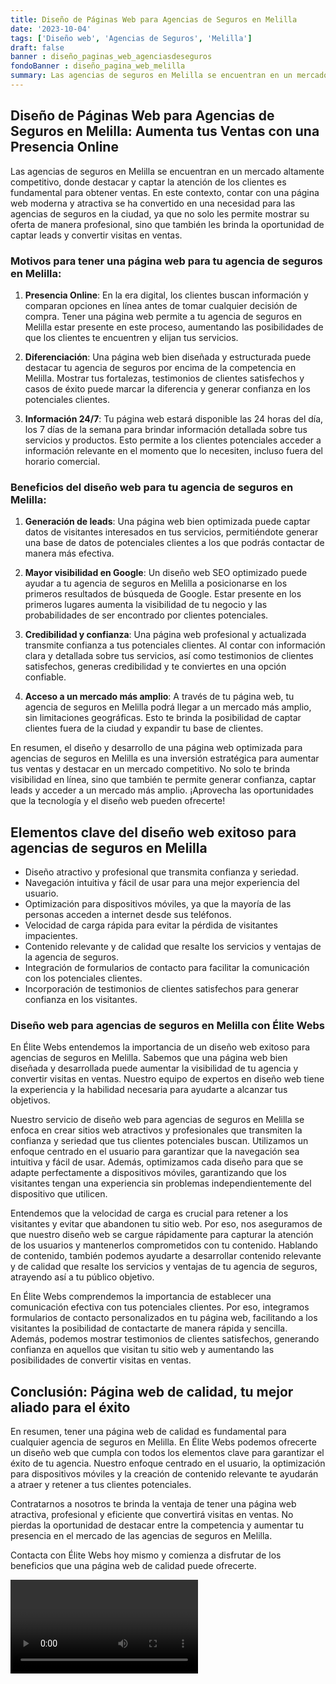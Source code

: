 ```yaml
---
title: Diseño de Páginas Web para Agencias de Seguros en Melilla
date: '2023-10-04'
tags: ['Diseño web', 'Agencias de Seguros', 'Melilla']
draft: false
banner : diseño_paginas_web_agenciasdeseguros
fondoBanner : diseño_pagina_web_melilla
summary: Las agencias de seguros en Melilla se encuentran en un mercado altamente competitivo, donde destacar y captar la atención de los clientes es fundamental para obtener ventas. En este contexto, contar con una página web moderna y atractiva se ha convertido en una necesidad para las agencias de seguros en la ciudad, ya que no solo les permite mostrar su oferta de manera profesional, sino que también les brinda la oportunidad de captar leads y convertir visitas en ventas.
---
```


## Diseño de Páginas Web para Agencias de Seguros en Melilla: Aumenta tus Ventas con una Presencia Online

Las agencias de seguros en Melilla se encuentran en un mercado altamente competitivo, donde destacar y captar la atención de los clientes es fundamental para obtener ventas. En este contexto, contar con una página web moderna y atractiva se ha convertido en una necesidad para las agencias de seguros en la ciudad, ya que no solo les permite mostrar su oferta de manera profesional, sino que también les brinda la oportunidad de captar leads y convertir visitas en ventas.

### Motivos para tener una página web para tu agencia de seguros en Melilla:

1. **Presencia Online**: En la era digital, los clientes buscan información y comparan opciones en línea antes de tomar cualquier decisión de compra. Tener una página web permite a tu agencia de seguros en Melilla estar presente en este proceso, aumentando las posibilidades de que los clientes te encuentren y elijan tus servicios.

2. **Diferenciación**: Una página web bien diseñada y estructurada puede destacar tu agencia de seguros por encima de la competencia en Melilla. Mostrar tus fortalezas, testimonios de clientes satisfechos y casos de éxito puede marcar la diferencia y generar confianza en los potenciales clientes.

3. **Información 24/7**: Tu página web estará disponible las 24 horas del día, los 7 días de la semana para brindar información detallada sobre tus servicios y productos. Esto permite a los clientes potenciales acceder a información relevante en el momento que lo necesiten, incluso fuera del horario comercial.

### Beneficios del diseño web para tu agencia de seguros en Melilla:

1. **Generación de leads**: Una página web bien optimizada puede captar datos de visitantes interesados en tus servicios, permitiéndote generar una base de datos de potenciales clientes a los que podrás contactar de manera más efectiva.

2. **Mayor visibilidad en Google**: Un diseño web SEO optimizado puede ayudar a tu agencia de seguros en Melilla a posicionarse en los primeros resultados de búsqueda de Google. Estar presente en los primeros lugares aumenta la visibilidad de tu negocio y las probabilidades de ser encontrado por clientes potenciales.

3. **Credibilidad y confianza**: Una página web profesional y actualizada transmite confianza a tus potenciales clientes. Al contar con información clara y detallada sobre tus servicios, así como testimonios de clientes satisfechos, generas credibilidad y te conviertes en una opción confiable.

4. **Acceso a un mercado más amplio**: A través de tu página web, tu agencia de seguros en Melilla podrá llegar a un mercado más amplio, sin limitaciones geográficas. Esto te brinda la posibilidad de captar clientes fuera de la ciudad y expandir tu base de clientes.

En resumen, el diseño y desarrollo de una página web optimizada para agencias de seguros en Melilla es una inversión estratégica para aumentar tus ventas y destacar en un mercado competitivo. No solo te brinda visibilidad en línea, sino que también te permite generar confianza, captar leads y acceder a un mercado más amplio. ¡Aprovecha las oportunidades que la tecnología y el diseño web pueden ofrecerte!

<GifSeo />

<Cta />

## Elementos clave del diseño web exitoso para agencias de seguros en Melilla

- Diseño atractivo y profesional que transmita confianza y seriedad.
- Navegación intuitiva y fácil de usar para una mejor experiencia del usuario.
- Optimización para dispositivos móviles, ya que la mayoría de las personas acceden a internet desde sus teléfonos.
- Velocidad de carga rápida para evitar la pérdida de visitantes impacientes.
- Contenido relevante y de calidad que resalte los servicios y ventajas de la agencia de seguros.
- Integración de formularios de contacto para facilitar la comunicación con los potenciales clientes.
- Incorporación de testimonios de clientes satisfechos para generar confianza en los visitantes.

### Diseño web para agencias de seguros en Melilla con Élite Webs

En Élite Webs entendemos la importancia de un diseño web exitoso para agencias de seguros en Melilla. Sabemos que una página web bien diseñada y desarrollada puede aumentar la visibilidad de tu agencia y convertir visitas en ventas. Nuestro equipo de expertos en diseño web tiene la experiencia y la habilidad necesaria para ayudarte a alcanzar tus objetivos.

Nuestro servicio de diseño web para agencias de seguros en Melilla se enfoca en crear sitios web atractivos y profesionales que transmiten la confianza y seriedad que tus clientes potenciales buscan. Utilizamos un enfoque centrado en el usuario para garantizar que la navegación sea intuitiva y fácil de usar. Además, optimizamos cada diseño para que se adapte perfectamente a dispositivos móviles, garantizando que los visitantes tengan una experiencia sin problemas independientemente del dispositivo que utilicen.

Entendemos que la velocidad de carga es crucial para retener a los visitantes y evitar que abandonen tu sitio web. Por eso, nos aseguramos de que nuestro diseño web se cargue rápidamente para capturar la atención de los usuarios y mantenerlos comprometidos con tu contenido. Hablando de contenido, también podemos ayudarte a desarrollar contenido relevante y de calidad que resalte los servicios y ventajas de tu agencia de seguros, atrayendo así a tu público objetivo.

En Élite Webs comprendemos la importancia de establecer una comunicación efectiva con tus potenciales clientes. Por eso, integramos formularios de contacto personalizados en tu página web, facilitando a los visitantes la posibilidad de contactarte de manera rápida y sencilla. Además, podemos mostrar testimonios de clientes satisfechos, generando confianza en aquellos que visitan tu sitio web y aumentando las posibilidades de convertir visitas en ventas.

## Conclusión: Página web de calidad, tu mejor aliado para el éxito

En resumen, tener una página web de calidad es fundamental para cualquier agencia de seguros en Melilla. En Élite Webs podemos ofrecerte un diseño web que cumpla con todos los elementos clave para garantizar el éxito de tu agencia. Nuestro enfoque centrado en el usuario, la optimización para dispositivos móviles y la creación de contenido relevante te ayudarán a atraer y retener a tus clientes potenciales.

Contratarnos a nosotros te brinda la ventaja de tener una página web atractiva, profesional y eficiente que convertirá visitas en ventas. No pierdas la oportunidad de destacar entre la competencia y aumentar tu presencia en el mercado de las agencias de seguros en Melilla.

Contacta con Élite Webs hoy mismo y comienza a disfrutar de los beneficios que una página web de calidad puede ofrecerte.

<Video />

<CtaBot job='Agencias de Seguros' city='Melilla'/>

<Gmaps query='Melilla+españa+maps' />